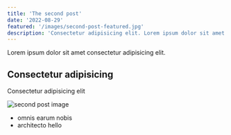 ```yaml
---
title: 'The second post'
date: '2022-08-29'
featured: '/images/second-post-featured.jpg'
description: 'Consectetur adipisicing elit. Lorem ipsum dolor sit amet.'
---
```


Lorem ipsum dolor sit amet consectetur adipisicing elit.

## Consectetur adipisicing

Consectetur adipisicing elit

![second post image](/images/second-post-content.png)

- omnis earum nobis
- architecto hello
